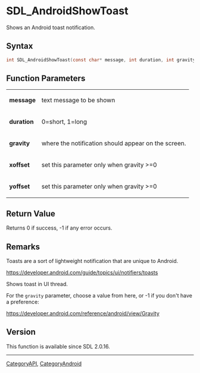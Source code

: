 = SDL_AndroidShowToast =

Shows an Android toast notification.

== Syntax ==

<syntaxhighlight lang='c'>
int SDL_AndroidShowToast(const char* message, int duration, int gravity, int xoffset, int yoffset);
</syntaxhighlight>

== Function Parameters ==

{|
|'''message'''
|text message to be shown
|-
|'''duration'''
|0=short, 1=long
|-
|'''gravity'''
|where the notification should appear on the screen.
|-
|'''xoffset'''
|set this parameter only when gravity >=0
|-
|'''yoffset'''
|set this parameter only when gravity >=0
|}

== Return Value ==

Returns 0 if success, -1 if any error occurs.

== Remarks ==

Toasts are a sort of lightweight notification that are unique to Android.

https://developer.android.com/guide/topics/ui/notifiers/toasts

Shows toast in UI thread.

For the <code>gravity</code> parameter, choose a value from here, or -1 if
you don't have a preference:

https://developer.android.com/reference/android/view/Gravity

== Version ==

This function is available since SDL 2.0.16.

----
[[CategoryAPI]], [[CategoryAndroid]]


